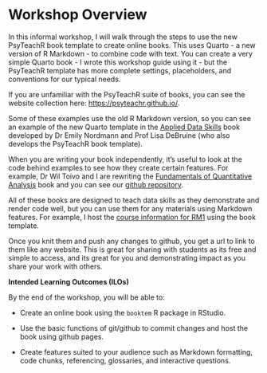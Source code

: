 # Workshop Overview {.unnumbered}

In this informal workshop, I will walk through the steps to use the new PsyTeachR book template to create online books. This uses Quarto - a new version of R Markdown - to combine code with text. You can create a very simple Quarto book - I wrote this workshop guide using it - but the PsyTeachR template has more complete settings, placeholders, and conventions for our typical needs.

If you are unfamiliar with the PsyTeachR suite of books, you can see the website collection here: [https://psyteachr.github.io/](https://psyteachr.github.io/){target="_blank"}.

Some of these examples use the old R Markdown version, so you can see an example of the new Quarto template in the [Applied Data Skills](https://psyteachr.github.io/ads-v3/){target="_blank"} book developed by Dr Emily Nordmann and Prof Lisa DeBruine (who also develops the PsyTeachR book template).

When you are writing your book independently, it's useful to look at the code behind examples to see how they create certain features. For example, Dr Wil Toivo and I are rewriting the [Fundamentals of Quantitative Analysis](https://bartlettje.github.io/quant-fun-v3/){target="_blank"} book and you can see our [github repository](https://github.com/BartlettJE/quant-fun-v3){target="_blank"}.

All of these books are designed to teach data skills as they demonstrate and render code well, but you can use them for any materials using Markdown features. For example, I host the [course information for RM1](https://bartlettje.github.io/RM1_Resources/){target="_blank"} using the book template.

Once you knit them and push any changes to github, you get a url to link to them like any website. This is great for sharing with students as its free and simple to access, and its great for you and demonstrating impact as you share your work with others.

**Intended Learning Outcomes (ILOs)**

By the end of the workshop, you will be able to: 

- Create an online book using the `booktem` R package in RStudio. 

- Use the basic functions of git/github to commit changes and host the book using github pages. 

- Create features suited to your audience such as Markdown formatting, code chunks, referencing, glossaries, and interactive questions. 
